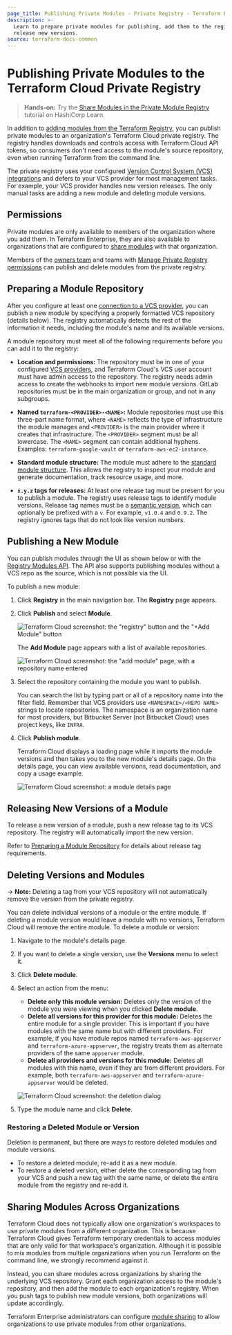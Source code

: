 ```yaml
---
page_title: Publishing Private Modules - Private Registry - Terraform Enterprise
description: >-
  Learn to prepare private modules for publishing, add them to the registry, and
  release new versions.
source: terraform-docs-common
---
```


[vcs]: /enterprise/vcs

# Publishing Private Modules to the Terraform Cloud Private Registry

> **Hands-on:** Try the [Share Modules in the Private Module Registry](https://learn.hashicorp.com/tutorials/terraform/module-private-registry-share) tutorial on HashiCorp Learn.

In addition to [adding modules from the Terraform Registry](/enterprise/registry/add), you can publish private modules to an organization's Terraform Cloud private registry. The registry handles downloads and controls access with Terraform Cloud API tokens, so consumers don't need access to the module's source repository, even when running Terraform from the command line.

The private registry uses your configured [Version Control System (VCS) integrations][vcs] and defers to your VCS provider for most management tasks. For example, your VCS provider handles new version releases. The only manual tasks are adding a new module and deleting module versions.

[permissions-citation]: #intentionally-unused---keep-for-maintainers

## Permissions

Private modules are only available to members of the organization where you add them. In Terraform Enterprise, they are also available to organizations that are configured to [share modules](/enterprise/admin/application/module-sharing) with that organization.

Members of the [owners team](/enterprise/users-teams-organizations/permissions#organization-owners) and teams with [Manage Private Registry permissions](/enterprise/users-teams-organizations/permissions#manage-private-registry) can publish and delete modules from the private registry.

## Preparing a Module Repository

After you configure at least one [connection to a VCS provider][vcs], you can publish a new module by specifying a properly formatted VCS repository (details below). The registry automatically detects the rest of the information it needs, including the module's name and its available versions.

A module repository must meet all of the following requirements before you can add it to the registry:

-   **Location and permissions:** The repository must be in one of
    your configured [VCS providers][vcs], and Terraform Cloud's VCS user account must have admin access to the repository. The registry needs admin access to create the webhooks to import new module versions. GitLab repositories must be in the main organization or group, and not in any subgroups.

-   **Named `terraform-<PROVIDER>-<NAME>`:** Module repositories must use this
    three-part name format, where `<NAME>` reflects the type of infrastructure
    the module manages and `<PROVIDER>` is the main provider where it creates that
    infrastructure. The `<PROVIDER>` segment must be all lowercase. The `<NAME>`
    segment can contain additional hyphens. Examples: `terraform-google-vault` or
    `terraform-aws-ec2-instance`.

-   **Standard module structure:** The module must adhere to the
    [standard module structure](/language/modules/develop/structure).
    This allows the registry to inspect your module and generate documentation,
    track resource usage, and more.

-   **`x.y.z` tags for releases:** At least one release tag must be present for you to publish a module. The registry uses release tags to identify module
    versions. Release tag names must be a [semantic version](http://semver.org),
    which can optionally be prefixed with a `v`. For example, `v1.0.4` and `0.9.2`. The registry ignores tags that do not look like version numbers.

## Publishing a New Module

You can publish modules through the UI as shown below or with the [Registry Modules API](/enterprise/api-docs/modules). The API also supports publishing modules without a VCS repo as the source, which is not possible via the UI.

To publish a new module:

1.  Click **Registry** in the main navigation bar. The **Registry** page appears.

2.  Click **Publish** and select **Module**.

    ![Terraform Cloud screenshot: the "registry" button and the "+Add Module" button](/img/docs/publish-add-button.png)

    The **Add Module** page appears with a list of available repositories.

    ![Terraform Cloud screenshot: the "add module" page, with a repository name entered](/img/docs/publish-add-module.png)

3.  Select the repository containing the module you want to publish.

    You can search the list by typing part or all of a repository name into the filter field. Remember that VCS providers use `<NAMESPACE>/<REPO NAME>` strings to locate repositories. The namespace is an organization name for most providers, but Bitbucket Server (not Bitbucket Cloud) uses project keys, like `INFRA`.

4.  Click **Publish module**.

    Terraform Cloud displays a loading page while it imports the module versions and then takes you to the new module's details page. On the details page, you can view available versions, read documentation, and copy a usage example.

    ![Terraform Cloud screenshot: a module details page](/img/docs/publish-module-details.png)

## Releasing New Versions of a Module

To release a new version of a module, push a new release tag to its VCS repository. The registry will automatically import the new version.

Refer to [Preparing a Module Repository](#preparing-a-module-repository) for details about release tag requirements.

## Deleting Versions and Modules

-> **Note:** Deleting a tag from your VCS repository will not automatically remove the version from the private registry.

You can delete individual versions of a module or the entire module. If deleting a module version would leave a module with no versions, Terraform Cloud will remove the entire module. To delete a module or version:

1.  Navigate to the module's details page.

2.  If you want to delete a single version, use the **Versions** menu to select it.

3.  Click **Delete module**.

4.  Select an action from the menu:

    -   **Delete only this module version:** Deletes only the version of the module you were viewing when you clicked **Delete module**.
    -   **Delete all versions for this provider for this module:** Deletes the entire module for a single provider. This is important if you have modules with the same name but with different providers. For example, if you have module repos named `terraform-aws-appserver` and `terraform-azure-appserver`, the registry treats them as alternate providers of the same `appserver` module.
    -   **Delete all providers and versions for this module:** Deletes all modules with this name, even if they are from different providers. For example, both `terraform-aws-appserver` and `terraform-azure-appserver` would be deleted.

    ![Terraform Cloud screenshot: the deletion dialog](/img/docs/publish-delete.png)

5.  Type the module name and click **Delete**.

### Restoring a Deleted Module or Version

Deletion is permanent, but there are ways to restore deleted modules and module versions.

-   To restore a deleted module, re-add it as a new module.
-   To restore a deleted version, either delete the corresponding tag from your VCS and push a new tag with the same name, or delete the entire module from the registry and re-add it.

## Sharing Modules Across Organizations

Terraform Cloud does not typically allow one organization's workspaces to use private modules from a different organization. This is because Terraform Cloud gives Terraform temporary credentials to access modules that are only valid for that workspace's organization. Although it is possible to mix modules from multiple organizations when you run Terraform on the command line, we strongly recommend against it.

Instead, you can share modules across organizations by sharing the underlying VCS repository. Grant each organization access to the module's repository, and then add the module to each organization's registry. When you push tags to publish new module versions, both organizations will update accordingly.

Terraform Enterprise administrators can configure [module sharing](/enterprise/admin/application/module-sharing) to allow organizations to use private modules from other organizations.
